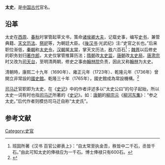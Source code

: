 {{Redirect|太史氏|姓氏|太史姓}}
'''太史'''，是[[中国历史|中国古代]]官名。

== 沿革 ==
太史在[[西周|西周]]、[[春秋时期|春秋]]时掌管起草文书，策命[[诸侯|诸侯]][[卿_(官制)|卿]][[大夫_(官名)|大夫]]，记载史事，编写[[史书|史书]]，兼管典籍、[[天文学|天文]][[历法|历法]]、[[祭祀|祭祀]]等，为朝廷大臣。《[[後汉书|後汉书]]·光武纪》注:“史官之长也。”后来职位渐低，[[秦朝|秦朝]]称[[太史令|太史令]]，[[汉朝|汉朝]]属[[太常|太常]]，掌天文历法，[[品秩|秩]]六百石<ref>班固所著《汉书 百官公卿表上》：“自太常至执金吾，秩皆中二千石，丞皆千石。”由此可知太史的俸禄应为一千石。博士俸禄只有600石。</ref>；[[魏晋|魏晋]]以后修史的职务划归[[著作郎|著作郎]]，太史仅掌管推算历法；[[隋朝|隋朝]]改[[太史监|太史监]]，[[唐朝|唐朝]]改[[太史局|太史局]]，[[唐肃宗|唐肃宗]]时又改为[[司天台|司天台]]，至明清两朝，修史之事由[[翰林院|翰林院]]负责，因此又称[[翰林|翰林]]为太史。

清朝時，康熙二十九年（1690年）、雍正元年（1723年）、乾隆元年（1736年）曾開立非常設的[[國史館|國史館]]。乾隆三十年（1765年），國史館成為常設機構。<ref>{{cite web |url=http://repository.lib.ied.edu.hk/jspui/handle/2260.2/19066 |title=賴太史與香港的中文教學 |author=施仲謀 |date=2015-12 |access-date=2018-02-07 |archive-url=https://web.archive.org/web/20180207182857/http://repository.lib.ied.edu.hk/jspui/handle/2260.2/19066 |archive-date=2018-02-07 |dead-url=yes }}</ref>

[[司马迁|司马迁]]官职即为太史，在《[[史记|史记]]》中的作者评述多以“太史公曰”的句子起始，所以太史一词有时也指[[司马迁|司马迁]]所著的《[[史记|史记]]》。如：[[唐朝|唐朝]]的[[柳宗元|柳宗元]]《[[柳河东集|柳河东集]]》：“参之太史。”后代作者则模仿司马迁自称“太史氏”。

==参考文献==
{{reflist}}
{{Wikibooks|中國歷史/中國歷代主要政府機構與官職考|中國歷代主要政府機構與官職考}}
{{Government-official-hist-stub}}
[[Category:史官|Category:史官]]